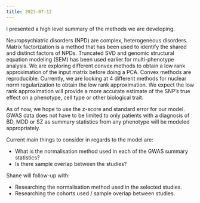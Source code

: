 ```yaml
---
title: 2023-07-12
---
```


I presented a high level summary of the methods we are developing. 

Neuropsychiatric disorders (NPD) are complex, heterogeneous disorders. 
Matrix factorization is a method that has been used to identify the shared and distinct factors of NPDs.
Truncated SVD and genomic structural equation modeling (SEM) has been used earlier for multi-phenotype analysis.
We are exploring different convex methods to obtain a low rank approximation of the input matrix before doing a PCA.
Convex methods are reproducible.
Currently, we are looking at 4 different methods for nuclear norm regularization to obtain the low rank approximation.
We expect the low rank approximation will provide a more accurate estimate of the SNP's true effect on a phenotype, cell type or other biological trait.

As of now, we hope to use the z-score and standard error for our model. 
GWAS data does not have to be limited to only patients with a diagnosis of BD, MDD or SZ 
as summary statistics from any phenotype will be modeled appropriately.

Current main things to consider in regards to the model are:

  - What is the normalisation method used in each of the GWAS summary statistics?
  - Is there sample overlap between the studies?

Shane will follow-up with:

  - Researching the normalisation method used in the selected studies.
  - Researching the cohorts used / sample overlap between studies.

